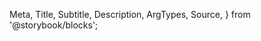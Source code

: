  Meta,
  Title,
  Subtitle,
  Description,
  ArgTypes,
  Source,
} from '@storybook/blocks';

<Meta title="Entities/BusinessForm" Components="justifi-business-form" />

<Title />
Component to render a business onboarding form. You will need to first create a business
via [Business API](https://docs.justifi.tech/api-spec#tag/Business) to get the business-id
required for this component.

# Index

- [Props, events and methods](#props-events-and-methods)
- [Example usage](#example-usage)

# Props, events and methods

---

<ArgTypes exclude={['css-variables']} />

<Authorization
  actions={['write']}
  entity="business"
  identification="business_id"
/>

# Styling

---

The `<justifi-business-form>` can be customized by using the exported `parts`.

## Exported parts

<ExportedParts
  compact
  component="justifi-business-form"
  tags={filterDocsByTag('justifi-business-form').docsTags.map(
    (part) => part.text
  )}
/>

# Example Usage

---

<Source dark language="html" code={example} />
